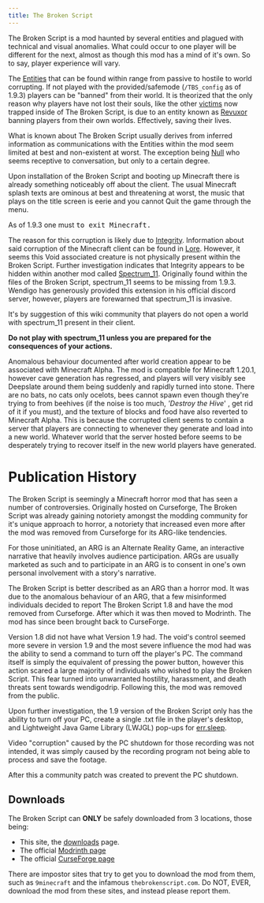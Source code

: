 ```yaml
---
title: The Broken Script
---
```



The Broken Script is a mod haunted by several entities and plagued with technical and visual anomalies. What could occur to one player will be different for the next, almost as though this mod has a mind of it's own. So to say, player experience will vary.

The [Entities](/wiki/entities) that can be found within range from passive to hostile to world corrupting. If not played with the provided/safemode (`/TBS_config` as of 1.9.3) players can be "banned" from their world. It is theorized that the only reason why players have not lost their souls, like the other [victims](/wiki/lore) now trapped inside of The Broken Script, is due to an entity known as [Revuxor](/wiki/entities/revuxor) banning players from their own worlds. Effectively, saving their lives.

What is known about The Broken Script usually derives from inferred information as communications with the Entities within the mod seem limited at best and non-existent at worst. The exception being [Null](/wiki/entities/null) who seems receptive to conversation, but only to a certain degree.

Upon installation of the Broken Script and booting up Minecraft there is already something noticeably off about the client. The usual Minecraft splash texts are ominous at best and threatening at worst, the music that plays on the title screen is eerie and you cannot Quit the game through the menu.

As of 1.9.3 one must <Kbd shortcut="Alt+F4" /> to exit Minecraft.

The reason for this corruption is likely due to [Integrity](/wiki/entities/integrity). Information about said corruption of the Minecraft client can be found in [Lore](/wiki/lore). However, it seems this Void associated creature is not physically present within the Broken Script. Further investigation indicates that Integrity appears to be hidden within another mod called [Spectrum_11](/wiki/spectrum-11). Originally found within the files of the Broken Script, spectrum_11 seems to be missing from 1.9.3. Wendigo has generously provided this extension in his official discord server, however, players are forewarned that spectrum_11 is invasive.

It's by suggestion of this wiki community that players do not open a world with spectrum_11 present in their client.

**Do not play with spectrum_11 unless you are prepared for the consequences of your actions.**

Anomalous behaviour documented after world creation appear to be associated with Minecraft Alpha. The mod is compatible for Minecraft 1.20.1, however cave generation has regressed, and players will very visibly see Deepslate around them being suddenly and rapidly turned into stone. There are no bats, no cats only ocelots, bees cannot spawn even though they're trying to from beehives (if the noise is too much, _'Destroy the Hive_' , get rid of it if you must), and the texture of blocks and food have also reverted to Minecraft Alpha. This is because the corrupted client seems to contain a server that players are connecting to whenever they generate and load into a new world. Whatever world that the server hosted before seems to be desperately trying to recover itself in the new world players have generated.

# Publication History

The Broken Script is seemingly a Minecraft horror mod that has seen a number of controversies. Originally hosted on Curseforge, The Broken Script was already gaining notoriety amongst the modding community for it's unique approach to horror, a notoriety that increased even more after the mod was removed from Curseforge for its ARG-like tendencies.

For those uninitiated, an ARG is an Alternate Reality Game, an interactive narrative that heavily involves audience participation. ARGs are usually marketed as such and to participate in an ARG is to consent in one's own personal involvement with a story's narrative.

The Broken Script is better described as an ARG than a horror mod. It was due to the anomalous behaviour of an ARG, that a few misinformed individuals decided to report The Broken Script 1.8 and have the mod removed from Curseforge. After which it was then moved to Modrinth. The mod has since been brought back to CurseForge.

Version 1.8 did not have what Version 1.9 had. The void's control seemed more severe in version 1.9 and the most severe influence the mod had was the ability to send a command to turn off the player's PC. The command itself is simply the equivalent of pressing the power button, however this action scared a large majority of individuals who wished to play the Broken Script. This fear turned into unwarranted hostility, harassment, and death threats sent towards wendigodrip. Following this, the mod was removed from the public.

Upon further investigation, the 1.9 version of the Broken Script only has the ability to turn off your PC, create a single .txt file in the player's desktop, and Lightweight Java Game Library (LWJGL) pop-ups for [err.sleep](/wiki/mechanics/errsleep).

Video "corruption" caused by the PC shutdown for those recording was not intended, it was simply caused by the recording program not being able to process and save the footage.

After this a community patch was created to prevent the PC shutdown.

## Downloads

The Broken Script can **ONLY** be safely downloaded from 3 locations, those being:

- This site, the [downloads](/downloads) page.
- The official [Modrinth page](https://modrinth.com/mod/the-broken-script)
- The official [CurseForge page](https://www.curseforge.com/minecraft/mc-mods/the-broken-script-official)

There are impostor sites that try to get you to download the mod from them, such as `9minecraft` and the infamous `thebrokenscript.com`. Do NOT, EVER, download the mod from these sites, and instead please report them.
